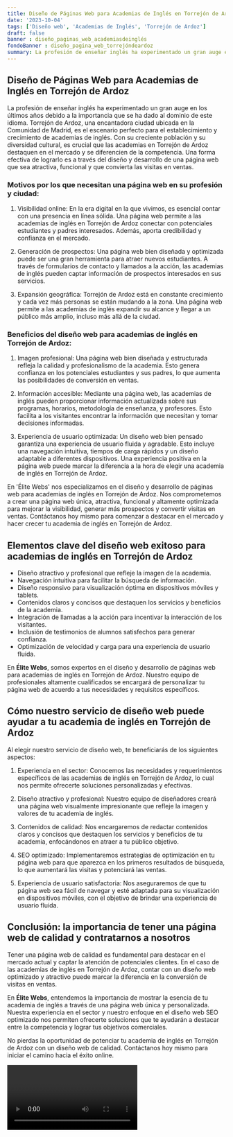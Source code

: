 ```yaml
---
title: Diseño de Páginas Web para Academias de Inglés en Torrejón de Ardoz
date: '2023-10-04'
tags: ['Diseño web', 'Academias de Inglés', 'Torrejón de Ardoz']
draft: false
banner : diseño_paginas_web_academiasdeinglés
fondoBanner : diseño_pagina_web_torrejóndeardoz
summary: La profesión de enseñar inglés ha experimentado un gran auge en los últimos años debido a la importancia que se ha dado al dominio de este idioma. Torrejón de Ardoz, una encantadora ciudad ubicada en la Comunidad de Madrid, es el escenario perfecto para el establecimiento y crecimiento de academias de inglés. Con su creciente población y su diversidad cultural, es crucial que las academias en Torrejón de Ardoz destaquen en el mercado y se diferencien de la competencia. Una forma efectiva de lograrlo es a través del diseño y desarrollo de una página web que sea atractiva, funcional y que convierta las visitas en ventas.
---
```


## Diseño de Páginas Web para Academias de Inglés en Torrejón de Ardoz

La profesión de enseñar inglés ha experimentado un gran auge en los últimos años debido a la importancia que se ha dado al dominio de este idioma. Torrejón de Ardoz, una encantadora ciudad ubicada en la Comunidad de Madrid, es el escenario perfecto para el establecimiento y crecimiento de academias de inglés. Con su creciente población y su diversidad cultural, es crucial que las academias en Torrejón de Ardoz destaquen en el mercado y se diferencien de la competencia. Una forma efectiva de lograrlo es a través del diseño y desarrollo de una página web que sea atractiva, funcional y que convierta las visitas en ventas.

### Motivos por los que necesitan una página web en su profesión y ciudad:

1. Visibilidad online: En la era digital en la que vivimos, es esencial contar con una presencia en línea sólida. Una página web permite a las academias de inglés en Torrejón de Ardoz conectar con potenciales estudiantes y padres interesados. Además, aporta credibilidad y confianza en el mercado.

2. Generación de prospectos: Una página web bien diseñada y optimizada puede ser una gran herramienta para atraer nuevos estudiantes. A través de formularios de contacto y llamados a la acción, las academias de inglés pueden captar información de prospectos interesados en sus servicios.

3. Expansión geográfica: Torrejón de Ardoz está en constante crecimiento y cada vez más personas se están mudando a la zona. Una página web permite a las academias de inglés expandir su alcance y llegar a un público más amplio, incluso más allá de la ciudad.

### Beneficios del diseño web para academias de inglés en Torrejón de Ardoz:

1. Imagen profesional: Una página web bien diseñada y estructurada refleja la calidad y profesionalismo de la academia. Esto genera confianza en los potenciales estudiantes y sus padres, lo que aumenta las posibilidades de conversión en ventas.

2. Información accesible: Mediante una página web, las academias de inglés pueden proporcionar información actualizada sobre sus programas, horarios, metodología de enseñanza, y profesores. Esto facilita a los visitantes encontrar la información que necesitan y tomar decisiones informadas.

3. Experiencia de usuario optimizada: Un diseño web bien pensado garantiza una experiencia de usuario fluida y agradable. Esto incluye una navegación intuitiva, tiempos de carga rápidos y un diseño adaptable a diferentes dispositivos. Una experiencia positiva en la página web puede marcar la diferencia a la hora de elegir una academia de inglés en Torrejón de Ardoz.

En 'Élite Webs' nos especializamos en el diseño y desarrollo de páginas web para academias de inglés en Torrejón de Ardoz. Nos comprometemos a crear una página web única, atractiva, funcional y altamente optimizada para mejorar la visibilidad, generar más prospectos y convertir visitas en ventas. Contáctanos hoy mismo para comenzar a destacar en el mercado y hacer crecer tu academia de inglés en Torrejón de Ardoz.

<GifSeo />

<Cta />

## Elementos clave del diseño web exitoso para academias de inglés en Torrejón de Ardoz

- Diseño atractivo y profesional que refleje la imagen de la academia.
- Navegación intuitiva para facilitar la búsqueda de información.
- Diseño responsivo para visualización óptima en dispositivos móviles y tablets.
- Contenidos claros y concisos que destaquen los servicios y beneficios de la academia.
- Integración de llamadas a la acción para incentivar la interacción de los visitantes.
- Inclusión de testimonios de alumnos satisfechos para generar confianza.
- Optimización de velocidad y carga para una experiencia de usuario fluida.

En **Élite Webs**, somos expertos en el diseño y desarrollo de páginas web para academias de inglés en Torrejón de Ardoz. Nuestro equipo de profesionales altamente cualificados se encargará de personalizar tu página web de acuerdo a tus necesidades y requisitos específicos.

## Cómo nuestro servicio de diseño web puede ayudar a tu academia de inglés en Torrejón de Ardoz

Al elegir nuestro servicio de diseño web, te beneficiarás de los siguientes aspectos:

1. Experiencia en el sector: Conocemos las necesidades y requerimientos específicos de las academias de inglés en Torrejón de Ardoz, lo cual nos permite ofrecerte soluciones personalizadas y efectivas.

2. Diseño atractivo y profesional: Nuestro equipo de diseñadores creará una página web visualmente impresionante que refleje la imagen y valores de tu academia de inglés.

3. Contenidos de calidad: Nos encargaremos de redactar contenidos claros y concisos que destaquen los servicios y beneficios de tu academia, enfocándonos en atraer a tu público objetivo.

4. SEO optimizado: Implementaremos estrategias de optimización en tu página web para que aparezca en los primeros resultados de búsqueda, lo que aumentará las visitas y potenciará las ventas.

5. Experiencia de usuario satisfactoria: Nos aseguraremos de que tu página web sea fácil de navegar y esté adaptada para su visualización en dispositivos móviles, con el objetivo de brindar una experiencia de usuario fluida.

## Conclusión: la importancia de tener una página web de calidad y contratarnos a nosotros

Tener una página web de calidad es fundamental para destacar en el mercado actual y captar la atención de potenciales clientes. En el caso de las academias de inglés en Torrejón de Ardoz, contar con un diseño web optimizado y atractivo puede marcar la diferencia en la conversión de visitas en ventas.

En **Élite Webs**, entendemos la importancia de mostrar la esencia de tu academia de inglés a través de una página web única y personalizada. Nuestra experiencia en el sector y nuestro enfoque en el diseño web SEO optimizado nos permiten ofrecerte soluciones que te ayudarán a destacar entre la competencia y lograr tus objetivos comerciales.

No pierdas la oportunidad de potenciar tu academia de inglés en Torrejón de Ardoz con un diseño web de calidad. Contáctanos hoy mismo para iniciar el camino hacia el éxito online.

<Video />

<CtaBot job='Academias de Inglés' city='Torrejón de Ardoz'/>

<Gmaps query='Torrejón de Ardoz+españa+maps' />